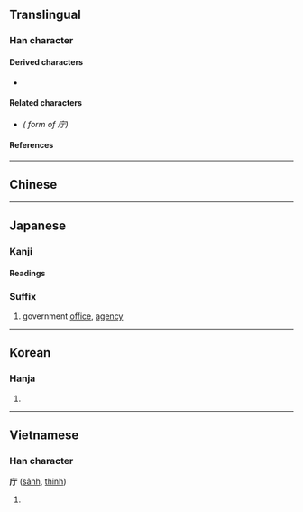 {{also|廳|厅}}
{{character info}}
==Translingual==
{{Han simplified forms|廳|庁|厅}}

===Han character===
{{Han char|rn=53|rad=广|as=02|sn=5|four=|canj=IMN|ids=⿸广丁}}

====Derived characters====
* {{l|mul|[[𥑈]], [[𫐤]]}}

====Related characters====
* {{l|mul|[[廳]]}} ''({{w|Kyūjitai}} form of 庁)''

====References====
{{Han ref|kx=0343.070|dkj=09223|dj=0652.160|hdz=20872.070|uh=5E81}}

----

==Chinese==
{{zh-see|廳|v}}

----

==Japanese==
{{ja-kanji forms|庁|廳}}

===Kanji===
{{ja-kanji|grade=6|rs=广02|kyu=廳}}

====Readings====
{{ja-readings
|goon=ちょう<ちやう
|kanon=てい
|kun=やくしょ
}}

===Suffix===
{{ja-pos|ちょう|suffix}}

# government [[office]], [[agency]]

----

==Korean==

===Hanja===
{{ko-hanja|hangeul=청|rv=cheong|mr=ch'ŏng}}

# {{rfdef|ko|sort=广02}}

----

==Vietnamese==

===Han character===
'''庁''' ([[sảnh]], [[thinh]])

# {{rfdef|vi}}

{{cln|vi|Han tu}}